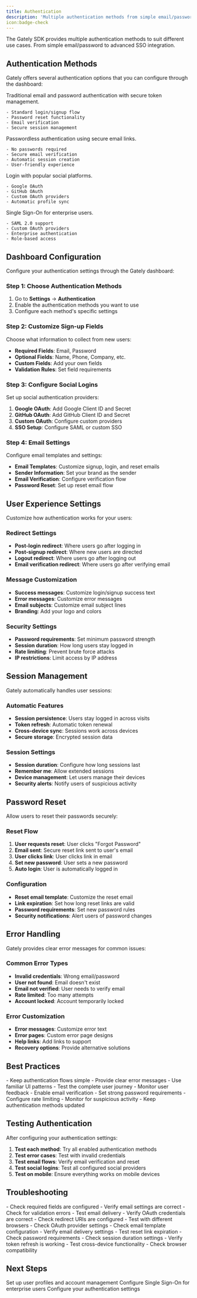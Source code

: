 ```yaml
---
title: Authentication
description: 'Multiple authentication methods from simple email/password to advanced SSO integration'
icon:badge-check
---
```


The Gately SDK provides multiple authentication methods to suit different use cases. From simple email/password to advanced SSO integration.

## Authentication Methods

Gately offers several authentication options that you can configure through the dashboard:

<CardGroup cols={2}>
  <Card title="Email/Password" icon="mail">
    Traditional email and password authentication with secure token management.
    
    - Standard login/signup flow
    - Password reset functionality
    - Email verification
    - Secure session management
  </Card>
  
  <Card title="Magic Link" icon="link">
    Passwordless authentication using secure email links.
    
    - No passwords required
    - Secure email verification
    - Automatic session creation
    - User-friendly experience
  </Card>
  
  <Card title="Social Login" icon="users">
    Login with popular social platforms.
    
    - Google OAuth
    - GitHub OAuth
    - Custom OAuth providers
    - Automatic profile sync
  </Card>
  
  <Card title="SSO Integration" icon="shield">
    Single Sign-On for enterprise users.
    
    - SAML 2.0 support
    - Custom OAuth providers
    - Enterprise authentication
    - Role-based access
  </Card>
</CardGroup>

## Dashboard Configuration

Configure your authentication settings through the Gately dashboard:

### Step 1: Choose Authentication Methods

1. Go to **Settings** → **Authentication**
2. Enable the authentication methods you want to use
3. Configure each method's specific settings

### Step 2: Customize Sign-up Fields

Choose what information to collect from new users:

- **Required Fields**: Email, Password
- **Optional Fields**: Name, Phone, Company, etc.
- **Custom Fields**: Add your own fields
- **Validation Rules**: Set field requirements

### Step 3: Configure Social Logins

Set up social authentication providers:

1. **Google OAuth**: Add Google Client ID and Secret
2. **GitHub OAuth**: Add GitHub Client ID and Secret
3. **Custom OAuth**: Configure custom providers
4. **SSO Setup**: Configure SAML or custom SSO

### Step 4: Email Settings

Configure email templates and settings:

- **Email Templates**: Customize signup, login, and reset emails
- **Sender Information**: Set your brand as the sender
- **Email Verification**: Configure verification flow
- **Password Reset**: Set up reset email flow

## User Experience Settings

Customize how authentication works for your users:

### Redirect Settings
- **Post-login redirect**: Where users go after logging in
- **Post-signup redirect**: Where new users are directed
- **Logout redirect**: Where users go after logging out
- **Email verification redirect**: Where users go after verifying email

### Message Customization
- **Success messages**: Customize login/signup success text
- **Error messages**: Customize error messages
- **Email subjects**: Customize email subject lines
- **Branding**: Add your logo and colors

### Security Settings
- **Password requirements**: Set minimum password strength
- **Session duration**: How long users stay logged in
- **Rate limiting**: Prevent brute force attacks
- **IP restrictions**: Limit access by IP address

## Session Management

Gately automatically handles user sessions:

### Automatic Features
- **Session persistence**: Users stay logged in across visits
- **Token refresh**: Automatic token renewal
- **Cross-device sync**: Sessions work across devices
- **Secure storage**: Encrypted session data

### Session Settings
- **Session duration**: Configure how long sessions last
- **Remember me**: Allow extended sessions
- **Device management**: Let users manage their devices
- **Security alerts**: Notify users of suspicious activity

## Password Reset

Allow users to reset their passwords securely:

### Reset Flow
1. **User requests reset**: User clicks "Forgot Password"
2. **Email sent**: Secure reset link sent to user's email
3. **User clicks link**: User clicks link in email
4. **Set new password**: User sets a new password
5. **Auto login**: User is automatically logged in

### Configuration
- **Reset email template**: Customize the reset email
- **Link expiration**: Set how long reset links are valid
- **Password requirements**: Set new password rules
- **Security notifications**: Alert users of password changes

## Error Handling

Gately provides clear error messages for common issues:

### Common Error Types
- **Invalid credentials**: Wrong email/password
- **User not found**: Email doesn't exist
- **Email not verified**: User needs to verify email
- **Rate limited**: Too many attempts
- **Account locked**: Account temporarily locked

### Error Customization
- **Error messages**: Customize error text
- **Error pages**: Custom error page designs
- **Help links**: Add links to support
- **Recovery options**: Provide alternative solutions

## Best Practices

<CardGroup cols={2}>
  <Card title="User Experience" icon="users">
    - Keep authentication flows simple
    - Provide clear error messages
    - Use familiar UI patterns
    - Test the complete user journey
    - Monitor user feedback
  </Card>
  
  <Card title="Security" icon="shield">
    - Enable email verification
    - Set strong password requirements
    - Configure rate limiting
    - Monitor for suspicious activity
    - Keep authentication methods updated
  </Card>
</CardGroup>

## Testing Authentication

After configuring your authentication settings:

1. **Test each method**: Try all enabled authentication methods
2. **Test error cases**: Test with invalid credentials
3. **Test email flows**: Verify email verification and reset
4. **Test social logins**: Test all configured social providers
5. **Test on mobile**: Ensure everything works on mobile devices

## Troubleshooting

<AccordionGroup>
  <Accordion title="Users can't sign up">
    - Check required fields are configured
    - Verify email settings are correct
    - Check for validation errors
    - Test email delivery
  </Accordion>
  
  <Accordion title="Social login not working">
    - Verify OAuth credentials are correct
    - Check redirect URIs are configured
    - Test with different browsers
    - Check OAuth provider settings
  </Accordion>
  
  <Accordion title="Password reset not working">
    - Check email template configuration
    - Verify email delivery settings
    - Test reset link expiration
    - Check password requirements
  </Accordion>
  
  <Accordion title="Session issues">
    - Check session duration settings
    - Verify token refresh is working
    - Test cross-device functionality
    - Check browser compatibility
  </Accordion>
</AccordionGroup>

## Next Steps

<CardGroup cols={3}>
  <Card
    title="User Management"
    icon="users"
    href="/user-management"
  >
    Set up user profiles and account management
  </Card>
  <Card
    title="SSO Setup"
    icon="shield"
    href="/sso"
  >
    Configure Single Sign-On for enterprise users
  </Card>
  <Card
    title="Dashboard"
    icon="settings"
    href="https://app.usegately.com"
  >
    Configure your authentication settings
  </Card>
</CardGroup>